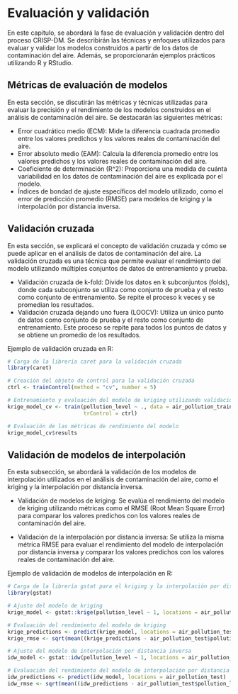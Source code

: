 # Evaluación y validación {#evalvali}

En este capítulo, se abordará la fase de evaluación y validación dentro del proceso CRISP-DM. Se describirán las técnicas y enfoques utilizados para evaluar y validar los modelos construidos a partir de los datos de contaminación del aire. Además, se proporcionarán ejemplos prácticos utilizando R y RStudio.

## Métricas de evaluación de modelos
En esta sección, se discutirán las métricas y técnicas utilizadas para evaluar la precisión y el rendimiento de los modelos construidos en el análisis de contaminación del aire. Se destacarán las siguientes métricas:

  - Error cuadrático medio (ECM): Mide la diferencia cuadrada promedio entre los valores predichos y los valores reales de contaminación del aire.
  - Error absoluto medio (EAM): Calcula la diferencia promedio entre los valores predichos y los valores reales de contaminación del aire.
  - Coeficiente de determinación (R^2): Proporciona una medida de cuánta variabilidad en los datos de contaminación del aire es explicada por el modelo.
  - Índices de bondad de ajuste específicos del modelo utilizado, como el error de predicción promedio (RMSE) para modelos de kriging y la interpolación por distancia inversa.

## Validación cruzada

En esta sección, se explicará el concepto de validación cruzada y cómo se puede aplicar en el análisis de datos de contaminación del aire. La validación cruzada es una técnica que permite evaluar el rendimiento del modelo utilizando múltiples conjuntos de datos de entrenamiento y prueba.

  - Validación cruzada de k-fold: Divide los datos en k subconjuntos (folds), donde cada subconjunto se utiliza como conjunto de prueba y el resto como conjunto de entrenamiento. Se repite el proceso k veces y se promedian los resultados.
  - Validación cruzada dejando uno fuera (LOOCV): Utiliza un único punto de datos como conjunto de prueba y el resto como conjunto de entrenamiento. Este proceso se repite para todos los puntos de datos y se obtiene un promedio de los resultados.

Ejemplo de validación cruzada en R:

```r
# Carga de la librería caret para la validación cruzada
library(caret)

# Creación del objeto de control para la validación cruzada
ctrl <- trainControl(method = "cv", number = 5)

# Entrenamiento y evaluación del modelo de kriging utilizando validación cruzada
krige_model_cv <- train(pollution_level ~ ., data = air_pollution_train, method = "krige",
                        trControl = ctrl)

# Evaluación de las métricas de rendimiento del modelo
krige_model_cv$results
```

## Validación de modelos de interpolación

En esta subsección, se abordará la validación de los modelos de interpolación utilizados en el análisis de contaminación del aire, como el kriging y la interpolación por distancia inversa.

  - Validación de modelos de kriging: Se evalúa el rendimiento del modelo de kriging utilizando métricas como el RMSE (Root Mean Square Error) para comparar los valores predichos con los valores reales de contaminación del aire.

  - Validación de la interpolación por distancia inversa: Se utiliza la misma métrica RMSE para evaluar el rendimiento del modelo de interpolación por distancia inversa y comparar los valores predichos con los valores reales de contaminación del aire.

Ejemplo de validación de modelos de interpolación en R:

```r
# Carga de la librería gstat para el kriging y la interpolación por distancia inversa
library(gstat)

# Ajuste del modelo de kriging
krige_model <- gstat::krige(pollution_level ~ 1, locations = air_pollution_train)

# Evaluación del rendimiento del modelo de kriging
krige_predictions <- predict(krige_model, locations = air_pollution_test)
krige_rmse <- sqrt(mean((krige_predictions - air_pollution_test$pollution_level)^2))

# Ajuste del modelo de interpolación por distancia inversa
idw_model <- gstat::idw(pollution_level ~ 1, locations = air_pollution_train)

# Evaluación del rendimiento del modelo de interpolación por distancia inversa
idw_predictions <- predict(idw_model, locations = air_pollution_test)
idw_rmse <- sqrt(mean((idw_predictions - air_pollution_test$pollution_level)^2))

```